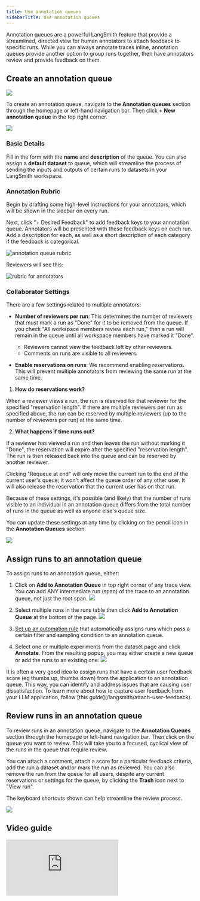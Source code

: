 ```yaml
---
title: Use annotation queues
sidebarTitle: Use annotation queues
---
```


Annotation queues are a powerful LangSmith feature that provide a streamlined, directed view for human annotators to attach feedback to specific runs. While you can always annotate traces inline, annotation queues provide another option to group runs together, then have annotators review and provide feedback on them.

## Create an annotation queue

![](/langsmith/images/create-annotation-queue.png)

To create an annotation queue, navigate to the **Annotation queues** section through the homepage or left-hand navigation bar. Then click **+ New annotation queue** in the top right corner.

![](/langsmith/images/create-annotation-queue-new.png)

### Basic Details

Fill in the form with the **name** and **description** of the queue. You can also assign a **default dataset** to queue, which will streamline the process of sending the inputs and outputs of certain runs to datasets in your LangSmith workspace.

### Annotation Rubric

Begin by drafting some high-level instructions for your annotators, which will be shown in the sidebar on every run.

Next, click "+ Desired Feedback" to add feedback keys to your annotation queue. Annotators will be presented with these feedback keys on each run. Add a description for each, as well as a short description of each category if the feedback is categorical.

![annotation queue rubric](/langsmith/images/create-annotation-rubric.png)

Reviewers will see this:

![rubric for annotators](/langsmith/images/rubric-for-annotators.png)

### Collaborator Settings

There are a few settings related to multiple annotators:

* **Number of reviewers per run**: This determines the number of reviewers that must mark a run as "Done" for it to be removed from the queue. If you check "All workspace members review each run," then a run will remain in the queue until all workspace members have marked it "Done".

  * Reviewers cannot view the feedback left by other reviewers.
  * Comments on runs are visible to all reviewers.

* **Enable reservations on runs**: We recommend enabling reservations. This will prevent multiple annotators from reviewing the same run at the same time.

1. **How do reservations work?**

When a reviewer views a run, the run is reserved for that reviewer for the specified "reservation length". If there are multiple reviewers per run as specified above, the run can be reserved by multiple reviewers (up to the number of reviewers per run) at the same time.

2. **What happens if time runs out?**

If a reviewer has viewed a run and then leaves the run without marking it "Done", the reservation will expire after the specified "reservation length". The run is then released back into the queue and can be reserved by another reviewer.

<Note>
Clicking "Requeue at end" will only move the current run to the end of the current user's queue; it won't affect the queue order of any other user. It will also release the reservation that the current user has on that run.
</Note>

Because of these settings, it's possible (and likely) that the number of runs visible to an individual in an annotation queue differs from the total number of runs in the queue as well as anyone else's queue size.

You can update these settings at any time by clicking on the pencil icon in the **Annotation Queues** section.

![](/langsmith/images/annotation-queue-edit.png)

## Assign runs to an annotation queue

To assign runs to an annotation queue, either:

1. Click on **Add to Annotation Queue** in top right corner of any trace view. You can add ANY intermediate run (span) of the trace to an annotation queue, not just the root span. ![](/langsmith/images/add-to-annotation-queue.png)

2. Select multiple runs in the runs table then click **Add to Annotation Queue** at the bottom of the page. ![](/langsmith/images/multi-select-annotation-queue.png)

3. [Set up an automation rule](/langsmith/rules) that automatically assigns runs which pass a certain filter and sampling condition to an annotation queue.

4. Select one or multiple experiments from the dataset page and click **Annotate**. From the resulting popup, you may either create a new queue or add the runs to an existing one: ![](/langsmith/images/annotate-experiment.png)

<Check>
It is often a very good idea to assign runs that have a certain user feedback score (eg thumbs up, thumbs down) from the application to an annotation queue. This way, you can identify and address issues that are causing user dissatisfaction. To learn more about how to capture user feedback from your LLM application, follow [this guide](/langsmith/attach-user-feedback).
</Check>

## Review runs in an annotation queue

To review runs in an annotation queue, navigate to the **Annotation Queues** section through the homepage or left-hand navigation bar. Then click on the queue you want to review. This will take you to a focused, cyclical view of the runs in the queue that require review.

You can attach a comment, attach a score for a particular feedback criteria, add the run a dataset and/or mark the run as reviewed. You can also remove the run from the queue for all users, despite any current reservations or settings for the queue, by clicking the **Trash** icon next to "View run".

The keyboard shortcuts shown can help streamline the review process.

![](/langsmith/images/review-runs.png)

## Video guide
<iframe
  className="w-full aspect-video rounded-xl"
  src="https://www.youtube.com/embed/rxKYHA-2KS0?si=V4EnrUmzJaUVJh0m"
  title="YouTube video player"
  frameBorder="0"
  allow="accelerometer; autoplay; clipboard-write; encrypted-media; gyroscope; picture-in-picture"
  allowFullScreen
></iframe>

